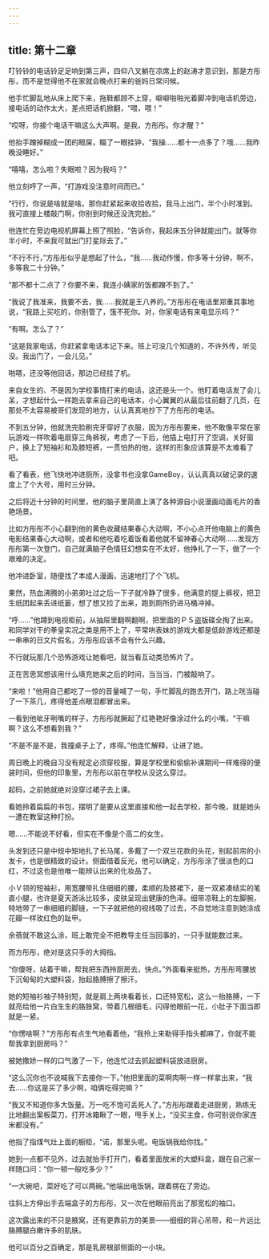 ```yaml
---
---
---
```

title: 第十二章
---




叮铃铃的电话铃足足响到第三声，四仰八叉躺在凉席上的赵涛才意识到，那是方彤彤，而不是觉得他不在家就会晚点打来的爸妈日常问候。

他手忙脚乱地从床上爬下来，拖鞋都顾不上穿，噼噼啪啪光着脚冲到电话机旁边，接电话的动作太大，差点把话机掀翻，“喂，喂！”

“哎呀，你接个电话干嘛这么大声啊。是我，方彤彤。你才醒？”

他抬手蹭掉糊成一团的眼屎，瞄了一眼挂钟，“我操……都十一点多了？哦……我昨晚没睡好。”

“嘻嘻，怎么啦？失眠啦？因为我吗？”

他立刻哼了一声，“打游戏没注意时间而已。”

“行行，你说是啥就是啥。那你赶紧起来收拾收拾，我马上出门，半个小时准到。我可直接上楼敲门啊，你别到时候还没洗完脸。”

他连忙在旁边电视机屏幕上照了照脸，“告诉你，我起床五分钟就能出门。就等你半小时，不来我可就出门打星际去了。”

“不行不行，”方彤彤似乎是想起了什么，“我……我动作慢，你多等十分钟，啊不，多等我二十分钟。”

“那不都十二点了？你要不来，我连小姨家的饭都蹭不到了。”

“我说了我准来，我要不去，我……我就是王八养的。”方彤彤在电话里郑重其事地说，“我路上买吃的，你别管了，饿不死你。对，你家电话有来电显示吗？”

“有啊。怎么了？”

“这是我家电话，你赶紧拿电话本记下来。班上可没几个知道的，不许外传，听见没。我出门了，一会儿见。”

啪嗒，还没等他回话，那边已经挂了机。

来自女生的、不是因为学校事情打来的电话，这还是头一个。他盯着电话发了会儿呆，才想起什么一样跑去拿来自己的电话本，小心翼翼的从最后往前翻了几页，在那处不太容易被哥们发现的地方，认认真真地抄下了方彤彤的电话。

不到五分钟，他就洗完脸刷完牙穿好了衣服，因为方彤彤要来，他不敢像平常在家玩游戏一样吹着电扇穿三角裤衩，考虑了一下后，他插上电打开了空调，关好窗户，换上了短袖衫和及膝短裤，一贯怕热的他，这样的形象应该算是不太难看了吧。

看了看表，他飞快地冲进厕所，没拿书也没拿GameBoy，认认真真以破记录的速度上了个大号，用时三分钟。

之后将近十分钟的时间里，他的脑子里简直上演了各种源自小说漫画动画毛片的香艳场景。

比如方彤彤不小心翻到他的黄色收藏结果春心大动啊，不小心点开他电脑上的黄色电影结果春心大动啊，或者和他吃着吃着饭看着他就不留神春心大动啊……发现方彤彤第一次登门，自己就满脑子色情狂幻想实在不太好，他挣扎了一下，做了一个艰难的决定。

他冲进卧室，随便找了本成人漫画，迅速地打了个飞机。

果然，热血沸腾的小弟弟吐过之后一下子就冷静了很多，他满意的提上裤衩，把卫生纸团起来丢进纸篓，想了想又捡了出来，跑到厕所扔进马桶冲掉。

“呼……”他蹲到电视柜前，从抽屉里翻啊翻啊，把里面的ＰＳ盗版碟全掏了出来。和同学对干的拳皇实况之类是用不上了，平常哄表妹的游戏大都是低龄游戏还都是一串串的日文片假名，方彤彤应该不会有什么兴趣。

不行就玩那几个恐怖游戏让她看吧，就当看互动类恐怖片了。

正在苦思冥想该用什么填充她来之后的时间，当当当，门被敲响了。

“来啦！”他用自己都吃了一惊的音量喊了一句，手忙脚乱的跑去开门，路上咣当碰了一下茶几，疼得他差点眼泪都冒出来。

一看到他呲牙咧嘴的样子，方彤彤就撅起了红艳艳好像涂过什么的小嘴，“干嘛啊？这么不想看到我？”

“不是不是不是，我撞桌子上了，疼得。”他连忙解释，让进了她。

周日晚上的晚自习没有规定必须穿校服，算是学校里和偷偷补课期间一样难得的便装时间，但他的印象里，方彤彤以前在学校从没这么穿过。

起码，之前她就绝对没穿过裙子去上课。

看她拎着扁扁的书包，摆明了是要从这里直接和他一起去学校，那今晚，就是她头一遭在教室这种打扮。

嗯……不能说不好看，但实在不像是个高二的女生。

头发到还只是中规中矩地扎了长马尾，多戴了一个双兰花款的头花，别起前帘的小发卡，也是很精致的设计。侧面借着反光，他可以确定，方彤彤涂了很淡色的口红，不过这也是他唯一能辨认出来的化妆品了。

小Ｖ领的短袖衫，用宽腰带扎住细细的腰，柔顺的及膝裙下，是一双紧凑结实的笔直小腿，也许是夏天游泳比较多，皮肤呈现出健康的色泽。细带凉鞋上的左脚腕，特地带了一串细细的脚链，一下子就把他的视线吸了过去，不自觉地注意到她涂成花瓣一样玫红色的趾甲。

余蓓就不敢这么涂，班上敢完全不把教导主任当回事的，一只手就能数过来。

而方彤彤，绝对是这只手的大拇指。

“你傻呀，站着干嘛，帮我把东西拎厨房去，快点。”外面看来挺热，方彤彤弯腰放下沉甸甸的大塑料袋，抬起胳膊擦了擦汗。

她的短袖衫袖子特别短，就是肩上两块看着长，口还特宽松，这么一抬胳膊，一下就亮给他一片白生生的胳肢窝，带着几根细毛，闪得他眼前一花，小肚子下面当即就是一紧。

“你愣啥啊？”方彤彤有点生气地看着他，“我拎上来勒得手指头都麻了，你就不能帮我拿到厨房吗？”

被她撒娇一样的口气激了一下，他连忙过去抓起塑料袋放进厨房。

“这么沉你也不说喊我下去接你一下。”他把里面的菜啊肉啊一样一样拿出来，“我去……你这是买了多少啊，咱俩吃得完嘛？”

“我又不知道你多大饭量。万一吃不饱可丢死人了。”方彤彤跟着走进厨房，熟练无比地翻出案板菜刀，打开冰箱瞅了一眼，甩手关上，“没买主食，你可别说你家连米都没有。”

他指了指煤气灶上面的橱柜，“诺，那里头呢。电饭锅我给你找。”

她到一点都不见外，过去就抬手打开门，看着里面放米的大塑料盒，跟在自己家一样随口问：“你一顿一般吃多少？”

“一大碗吧，菜好吃了可以两碗。”他端出电饭锅，跟着楞在了旁边。

往斜上方伸出手去端盒子的方彤彤，又一次在他眼前亮出了那宽松的袖口。

这次露出来的不只是腋窝，还有更靠前方的美景——细细的背心吊带，和一片远比胳膊腿白嫩许多的肌肤。

他可以百分之百确定，那是乳房根部侧面的一小块。